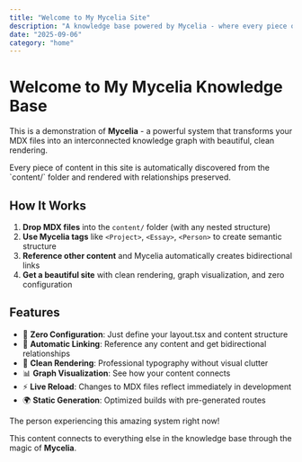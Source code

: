 ```yaml
---
title: "Welcome to My Mycelia Site"
description: "A knowledge base powered by Mycelia - where every piece of content becomes interconnected."
date: "2025-09-06"
category: "home"
---
```


# Welcome to My Mycelia Knowledge Base

This is a demonstration of **Mycelia** - a powerful system that transforms your MDX files into an interconnected knowledge graph with beautiful, clean rendering.

<Collection id="main-content" title="Main Content">
  Every piece of content in this site is automatically discovered from the `content/` folder and rendered with relationships preserved.
</Collection>

## How It Works

1. **Drop MDX files** into the `content/` folder (with any nested structure)
2. **Use Mycelia tags** like `<Project>`, `<Essay>`, `<Person>` to create semantic structure  
3. **Reference other content** and Mycelia automatically creates bidirectional links
4. **Get a beautiful site** with clean rendering, graph visualization, and zero configuration

## Features

- 🚀 **Zero Configuration**: Just define your layout.tsx and content structure
- 🔗 **Automatic Linking**: Reference any content and get bidirectional relationships  
- 🎨 **Clean Rendering**: Professional typography without visual clutter
- 📊 **Graph Visualization**: See how your content connects
- ⚡ **Live Reload**: Changes to MDX files reflect immediately in development
- 🌍 **Static Generation**: Optimized builds with pre-generated routes

<Person id="demo-user" name="Demo User">
  The person experiencing this amazing system right now!
</Person>

This content connects to everything else in the knowledge base through the magic of **Mycelia**.